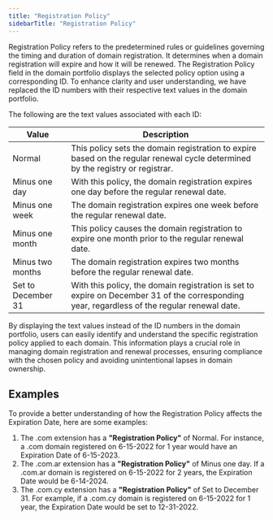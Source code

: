 ```yaml
---
title: "Registration Policy"
sidebarTitle: "Registration Policy"
---
```


Registration Policy refers to the predetermined rules or guidelines governing the timing and duration of domain registration. It determines when a domain registration will expire and how it will be renewed. The Registration Policy field in the domain portfolio displays the selected policy option using a corresponding ID. To enhance clarity and user understanding, we have replaced the ID numbers with their respective text values in the domain portfolio.

The following are the text values associated with each ID:

| Value | Description |
|---------------------|-------------|
| Normal              | This policy sets the domain registration to expire based on the regular renewal cycle determined by the registry or registrar. |
| Minus one day       | With this policy, the domain registration expires one day before the regular renewal date. |
| Minus one week      | The domain registration expires one week before the regular renewal date. |
| Minus one month     | This policy causes the domain registration to expire one month prior to the regular renewal date. |
| Minus two months    | The domain registration expires two months before the regular renewal date. |
| Set to December 31  | With this policy, the domain registration is set to expire on December 31 of the corresponding year, regardless of the regular renewal date. |

By displaying the text values instead of the ID numbers in the domain portfolio, users can easily identify and understand the specific registration policy applied to each domain. This information plays a crucial role in managing domain registration and renewal processes, ensuring compliance with the chosen policy and avoiding unintentional lapses in domain ownership.

## Examples

To provide a better understanding of how the Registration Policy affects the Expiration Date, here are some examples:

1. The .com extension has a **"Registration Policy"** of Normal. For instance, a .com domain registered on 6-15-2022 for 1 year would have an Expiration Date of 6-15-2023.
2. The .com.ar extension has a **"Registration Policy"** of Minus one day. If a .com.ar domain is registered on 6-15-2022 for 2 years, the Expiration Date would be 6-14-2024.
3. The .com.cy extension has a **"Registration Policy"** of Set to December 31. For example, if a .com.cy domain is registered on 6-15-2022 for 1 year, the Expiration Date would be set to 12-31-2022.